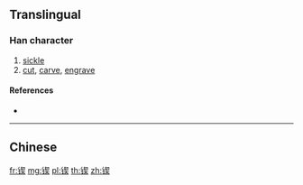 {{character info/new}}
{{also|鍥}}
==Translingual==

===Han character===
{{Han char|rn=167|rad=钅|as=09|sn=14|four=|canj=CQHK,OPQHK,XCQHK}}

# [[sickle]]
# [[cut]], [[carve]], [[engrave]]

====References====
* {{Han ref|kx=1328.061|hdz=64227.150|uh=9532|ud=38194}}

----

==Chinese==
{{zh-see|鍥}}

[[fr:锲]]
[[mg:锲]]
[[pl:锲]]
[[th:锲]]
[[zh:锲]]
